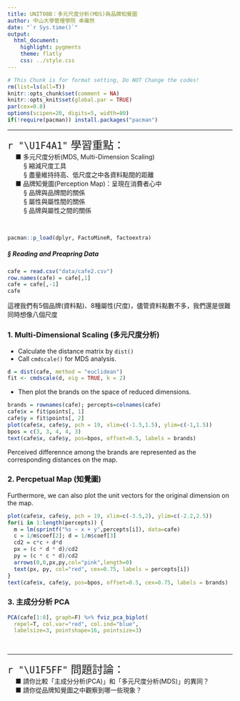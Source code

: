 ```yaml
---
title: UNIT08B：多元尺度分析(MDS)與品牌知覺圖
author: 中山大學管理學院 卓雍然
date: "`r Sys.time()`"
output: 
  html_document:
    highlight: pygments
    theme: flatly
    css: ../style.css
---
```


```r
# This Chunk is for format setting, Do NOT Change the codes!
rm(list=ls(all=T))
knitr::opts_chunk$set(comment = NA)
knitr::opts_knit$set(global.par = TRUE)
par(cex=0.8)
options(scipen=20, digits=5, width=80)
if(!require(pacman)) install.packages("pacman")
```
<hr>

<p class="wwl">
<span style="font-size:24px">`r "\U1F4A1"` 學習重點：</span><br>
&emsp; ■ 多元尺度分析(MDS, Multi-Dimension Scaling)<br>
&emsp; &emsp; § 縮減尺度工具<br>
&emsp; &emsp; § 盡量維持持高、低尺度之中各資料點間的距離<br>
&emsp; ■ 品牌知覺圖(Perception Map)：呈現在消費者心中<br>
&emsp; &emsp; § 品牌與品牌間的關係<br>
&emsp; &emsp; § 屬性與屬性間的關係<br>
&emsp; &emsp; § 品牌與屬性之間的關係<br>
</p class="wwl">

<br>
```r
pacman::p_load(dplyr, FactoMineR, factoextra)
```

##### § Reading and Preapring Data
```r
cafe = read.csv("data/cafe2.csv")
row.names(cafe) = cafe[,1]
cafe = cafe[,-1]
cafe
```
這裡我們有5個品牌(資料點)、8種屬性(尺度)，儘管資料點數不多，我們還是很難同時想像八個尺度
<br>

### 1. Multi-Dimensional Scaling (多元尺度分析)

+ Calculate the distance matrix by `dist()`
+ Call `cmdscale()` for MDS analysis.

```r
d = dist(cafe, method = "euclidean")
fit <- cmdscale(d, eig = TRUE, k = 2)
```

+ Then plot the brands on the space of reduced dimensions. 

```r
brands = rownames(cafe); percepts=colnames(cafe)
cafe$x = fit$points[, 1]
cafe$y = fit$points[, 2]
plot(cafe$x, cafe$y, pch = 19, xlim=c(-1.5,1.5), ylim=c(-1,1.5))
bpos = c(3, 3, 4, 4, 3)
text(cafe$x, cafe$y, pos=bpos, offset=0.5, labels = brands)
```

Perceived differennce among the brands are represented as the corresponding distances on the map.
<br>

### 2. Percpetual Map (知覺圖)
Furthermore, we can also plot the unit vectors for the original dimension on the map.
```r
plot(cafe$x, cafe$y, pch = 19, xlim=c(-3.5,2), ylim=c(-2.2,2.5))
for(i in 1:length(percepts)) {
  m = lm(sprintf("%s ~ x + y",percepts[i]), data=cafe)
  c = 1/m$coef[2]; d = 1/m$coef[3]
  cd2 = c*c + d*d
  px = (c * d * d)/cd2
  py = (c * c * d)/cd2
  arrows(0,0,px,py,col="pink",length=0)
  text(px, py, col="red", cex=0.75, labels = percepts[i])
}
text(cafe$x, cafe$y, pos=bpos, offset=0.5, cex=0.75, labels = brands)
```

### 3. 主成分分析 PCA
```r
PCA(cafe[1:8], graph=F) %>% fviz_pca_biplot(
  repel=T, col.var="red", col.ind="blue", 
  labelsize=3, pointshape=16, pointsize=3)
```
<br><hr>

<p class="qiz">
<span style="font-size:24px">`r "\U1F5FF"` 問題討論：</span><br>
&emsp; ■ 請你比較「主成分分析(PCA)」和「多元尺度分析(MDS)」的異同？<br>
&emsp; ■ 請你從品牌知覺圖之中觀察到哪一些現象？<br>
</p class="qiz"><br>

